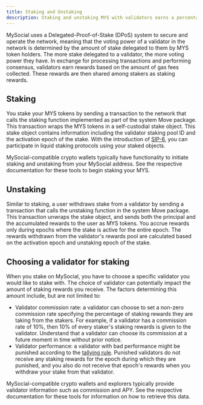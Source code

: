 ```yaml
---
title: Staking and Unstaking
description: Staking and unstaking MYS with validators earns a percentage of rewards they receive from gas fees.
---
```


MySocial uses a Delegated-Proof-of-Stake (DPoS) system to secure and operate the network, meaning that the voting power of a validator in the network is determined by the amount of stake delegated to them by MYS token holders. The more stake delegated to a validator, the more voting power they have. In exchange for processing transactions and performing consensus, validators earn rewards based on the amount of gas fees collected. These rewards are then shared among stakers as staking rewards.

## Staking

You stake your MYS tokens by sending a transaction to the network that calls the staking function implemented as part of the system Move package. This transaction wraps the MYS tokens in a self-custodial stake object. This stake object contains information including the validator staking pool ID and the activation epoch of the stake. With the introduction of [SIP-6](https://blog.mys.io/liquid-staking-coming-mys/), you can participate in liquid staking protocols using your staked objects.

MySocial-compatible crypto wallets typically have functionality to initiate staking and unstaking from your MySocial address. See the respective documentation for these tools to begin staking your MYS.

## Unstaking

Similar to staking, a user withdraws stake from a validator by sending a transaction that calls the unstaking function in the system Move package. This transaction unwraps the stake object, and sends both the principal and the accumulated rewards to the user as MYS tokens. You accrue rewards only during epochs where the stake is active for the entire epoch. The rewards withdrawn from the validator's rewards pool are calculated based on the activation epoch and unstaking epoch of the stake.

## Choosing a validator for staking

When you stake on MySocial, you have to choose a specific validator you would like to stake with. The choice of validator can potentially impact the amount of staking rewards you receive. The factors determining this amount include, but are not limited to:

- Validator commission rate: a validator can choose to set a non-zero commission rate specifying the percentage of staking rewards they are taking from the stakers. For example, if a validator has a commission rate of 10%, then 10% of every staker's staking rewards is given to the validator. Understand that a validator can choose its commission at a future moment in time without prior notice.
- Validator performance: a validator with bad performance might be punished according to the [tallying rule](./gas-pricing.mdx#tallying-rule). Punished validators do not receive any staking rewards for the epoch during which they are punished, and you also do not receive that epoch's rewards when you withdraw your stake from that validator. 

MySocial-compatible crypto wallets and explorers typically provide validator information such as commission and APY. See the respective documentation for these tools for information on how to retrieve this data.
